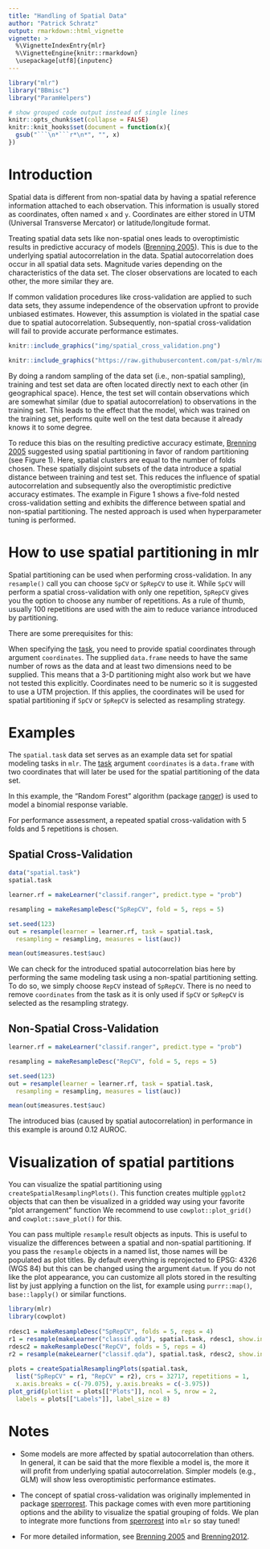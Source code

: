```yaml
---
title: "Handling of Spatial Data"
author: "Patrick Schratz"
output: rmarkdown::html_vignette
vignette: >
  %\VignetteIndexEntry{mlr}
  %\VignetteEngine{knitr::rmarkdown}
  \usepackage[utf8]{inputenc}
---
```


```r
library("mlr")
library("BBmisc")
library("ParamHelpers")

# show grouped code output instead of single lines
knitr::opts_chunk$set(collapse = FALSE)
knitr::knit_hooks$set(document = function(x){
  gsub("```\n*```r*\n*", "", x)
})
```

# Introduction

Spatial data is different from non-spatial data by having a spatial reference information attached to each observation. 
This information is usually stored as coordinates, often named `x` and `y`. 
Coordinates are either stored in UTM (Universal Transverse Mercator) or latitude/longitude format. 

Treating spatial data sets like non-spatial ones leads to overoptimistic results in predictive accuracy of models ([Brenning 2005](https://www.nat-hazards-earth-syst-sci.net/5/853/2005/)). 
This is due to the underlying spatial autocorrelation in the data.
Spatial autocorrelation does occur in all spatial data sets.
Magnitude varies depending on the characteristics of the data set. 
The closer observations are located to each other, the more similar they are. 

If common validation procedures like cross-validation are applied to such data sets, they assume independence of the observation upfront to provide unbiased estimates.
However, this assumption is violated in the spatial case due to spatial autocorrelation.
Subsequently, non-spatial cross-validation will fail to provide accurate performance estimates. 

```r
knitr::include_graphics("img/spatial_cross_validation.png")
```

```r
knitr::include_graphics("https://raw.githubusercontent.com/pat-s/mlr/master/vignettes/tutorial/devel/pdf/img/spatial_cross_validation.png")
```

By doing a random sampling of the data set (i.e., non-spatial sampling), training and test set data are often located directly next to each other (in geographical space).
Hence, the test set will contain observations which are somewhat similar (due to spatial autocorrelation) to observations in the training set. 
This leads to the effect that the model, which was trained on the training set, performs quite well on the test data because it already knows it to some degree. 

To reduce this bias on the resulting predictive accuracy estimate, [Brenning 2005](https://www.nat-hazards-earth-syst-sci.net/5/853/2005/) suggested using spatial partitioning in favor of random partitioning (see Figure 1). 
Here, spatial clusters are equal to the number of folds chosen. 
These spatially disjoint subsets of the data introduce a spatial distance between training and test set. 
This reduces the influence of spatial autocorrelation and subsequently also the overoptimistic predictive accuracy estimates.
The example in Figure 1 shows a five-fold nested cross-validation setting and exhibits the difference between spatial and non-spatial partitioning.
The nested approach is used when hyperparameter tuning is performed.

# How to use spatial partitioning in mlr

Spatial partitioning can be used when performing cross-validation. 
In any `resample()` call you can choose `SpCV` or `SpRepCV` to use it. 
While `SpCV` will perform a spatial cross-validation with only one repetition, `SpRepCV` gives you the option to choose any number of repetitions. 
As a rule of thumb, usually 100 repetitions are used with the aim to reduce variance introduced by partitioning.   

There are some prerequisites for this:

When specifying the [task](task.html){target="_blank"}, you need to provide spatial coordinates through argument `coordinates`.
The supplied `data.frame` needs to have the same number of rows as the data and at least two dimensions need to be supplied.
This means that a 3-D partitioning might also work but we have not tested this explicitly.
Coordinates need to be numeric so it is suggested to use a UTM projection.
If this applies, the coordinates will be used for spatial partitioning if `SpCV` or `SpRepCV` is selected as resampling strategy. 

# Examples

The `spatial.task` data set serves as an example data set for spatial modeling tasks in `mlr`.
The [task](task.html){target="_blank"} argument `coordinates` is a `data.frame` with two coordinates that will later be used for the spatial partitioning of the data set.

In this example, the "Random Forest" algorithm (package [ranger](&ranger::ranger)) is used to model a binomial response variable.

For performance assessment, a repeated spatial cross-validation with 5 folds and 5 repetitions is chosen.

## Spatial Cross-Validation

```r
data("spatial.task")
spatial.task

learner.rf = makeLearner("classif.ranger", predict.type = "prob")

resampling = makeResampleDesc("SpRepCV", fold = 5, reps = 5)

set.seed(123)
out = resample(learner = learner.rf, task = spatial.task,
  resampling = resampling, measures = list(auc))

mean(out$measures.test$auc)
```

We can check for the introduced spatial autocorrelation bias here by performing the same modeling task using a non-spatial partitioning setting.
To do so, we simply choose `RepCV` instead of `SpRepCV`.
There is no need to remove `coordinates` from the task as it is only used if `SpCV` or `SpRepCV` is selected as the resampling strategy.

## Non-Spatial Cross-Validation

```r
learner.rf = makeLearner("classif.ranger", predict.type = "prob")

resampling = makeResampleDesc("RepCV", fold = 5, reps = 5)

set.seed(123)
out = resample(learner = learner.rf, task = spatial.task,
  resampling = resampling, measures = list(auc))

mean(out$measures.test$auc)
```

The introduced bias (caused by spatial autocorrelation) in performance in this example is around 0.12 AUROC. 

# Visualization of spatial partitions
 
You can visualize the spatial partitioning using `createSpatialResamplingPlots()`.
This function creates multiple `ggplot2` objects that can then be visualized in a gridded way using your favorite "plot arrangement" function 
We recommend to use `cowplot::plot_grid()` and `cowplot::save_plot()` for this. 
 
You can pass multiple `resample` result objects as inputs. 
This is useful to visualize the differences between a spatial and non-spatial partitioning.
If you pass the `resample` objects in a named list, those names will be populated as plot titles. 
By default everything is reprojected to EPSG: 4326 (WGS 84) but this can be changed using the argument `datum`.
If you do not like the plot appearance, you can customize all plots stored in the resulting list by just applying a function on the list, for example using `purrr::map()`, `base::lapply()` or similar functions.
 
```r
library(mlr)
library(cowplot)
 
rdesc1 = makeResampleDesc("SpRepCV", folds = 5, reps = 4)
r1 = resample(makeLearner("classif.qda"), spatial.task, rdesc1, show.info = FALSE)
rdesc2 = makeResampleDesc("RepCV", folds = 5, reps = 4)
r2 = resample(makeLearner("classif.qda"), spatial.task, rdesc2, show.info = FALSE)
 
plots = createSpatialResamplingPlots(spatial.task,
  list("SpRepCV" = r1, "RepCV" = r2), crs = 32717, repetitions = 1,
  x.axis.breaks = c(-79.075), y.axis.breaks = c(-3.975))
plot_grid(plotlist = plots[["Plots"]], ncol = 5, nrow = 2,
  labels = plots[["Labels"]], label_size = 8)
```
 
# Notes
 
* Some models are more affected by spatial autocorrelation than others. 
In general, it can be said that the more flexible a model is, the more it will profit from underlying spatial autocorrelation.
Simpler models (e.g., GLM) will show less overoptimistic performance estimates.

* The concept of spatial cross-validation was originally implemented in package [sperrorest](https://pat-s.github.io/sperrorest/index.html){target="_blank"}.
This package comes with even more partitioning options and the ability to visualize the spatial grouping of folds. 
We plan to integrate more functions from [sperrorest](https://pat-s.github.io/sperrorest/index.html){target="_blank"} into `mlr` so stay tuned!

* For more detailed information, see [Brenning 2005](https://www.nat-hazards-earth-syst-sci.net/5/853/2005/) and [Brenning2012](http://ieeexplore.ieee.org/document/6352393/).
